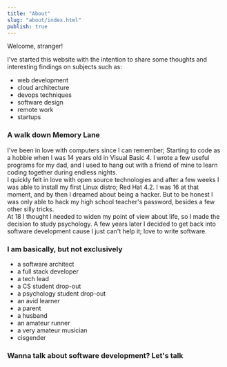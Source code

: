 ```yaml
---
title: "About"
slug: "about/index.html"
publish: true
---
```


Welcome, stranger!
  
I've started this website with the intention to share some thoughts and interesting findings on subjects such as: 

- web development
- cloud architecture
- devops techniques
- software design
- remote work
- startups

### A walk down Memory Lane

I've been in love with computers since I can remember; Starting to code as a hobbie when I was 14 years old in Visual Basic 4. I wrote a few useful programs for my dad, and I used to hang out with a friend of mine to learn coding together during endless nights.  
I quickly felt in love with open source technologies and after a few weeks I was able to install my first Linux distro; Red Hat 4.2. I was 16 at that moment, and by then I dreamed about being a hacker. But to be honest I was only able to hack my high school teacher's password, besides a few other silly tricks.  
At 18 I thought I needed to widen my point of view about life, so I made the decision to study psychology. A few years later I decided to get back into software development cause I just can't help it; love to write software.  

### I am basically, but not exclusively

- a software architect
- a full stack developer
- a tech lead
- a CS student drop-out
- a psychology student drop-out
- an avid learner
- a parent
- a husband
- an amateur runner
- a very amateur musician
- cisgender

### Wanna talk about software development? Let's talk

<ContactLink />
